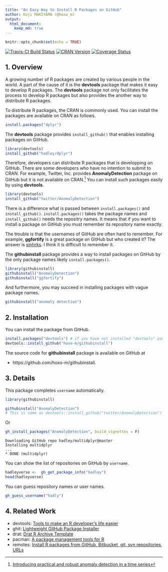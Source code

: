 ```yaml
---
title: "An Easy Way to Install R Packages on GitHub"
author: Koji MAKIYAMA (@hoxo_m)
output: 
  html_document:
    keep_md: true
---
```


```r
knitr::opts_chunk$set(echo = TRUE)
```

[![Travis-CI Build Status](https://travis-ci.org/hoxo-m/githubinstall.svg?branch=master)](https://travis-ci.org/hoxo-m/githubinstall)
[![CRAN Version](http://www.r-pkg.org/badges/version/githubinstall)](http://cran.rstudio.com/web/packages/githubinstall)
[![Coverage Status](https://coveralls.io/repos/github/hoxo-m/githubinstall/badge.svg?branch=master)](https://coveralls.io/github/hoxo-m/githubinstall?branch=master)

## 1. Overview

A growing number of R packages are created by various people in the world.
A part of the cause of it is the **devtools** package that makes it easy to develop R packages.
The **devtools** package not only facilitates the process to develop R packages but also provides the another way to distribute R packages.

To distribute R packages, the CRAN is commonly used.
You can install the packages are available on CRAN as follows.

```r
install.packages("dplyr")
```

The **devtools** package provides `install_github()` that enables installing packages on GitHub.

```r
library(devtools)
install_github("hadley/dplyr")
```

Therefore, developers can distribute R packages that is developping on GitHub.
There are some developers who have no intention to submit to CRAN.
For example, Twitter, Inc. provides **AnomalyDetection** package on GitHub but it is not available on CRAN.[^1] You can install such packages easily by using **devtools**.

```r
library(devtools)
install_github("twitter/AnomalyDetection")
```

[^1]:[Introducing practical and robust anomaly detection in a time series](https://blog.twitter.com/2015/introducing-practical-and-robust-anomaly-detection-in-a-time-series)

There is a difference what is passed between `install.packages()` and `install_github()`.
`install.packages()` takes the package names and `install_github()` needs the repositry names.
It means that if you want to install a package on GitHub you must remember its repository name exactly.

The trouble is that the usernames of GitHub are often hard to remember.
For example, **ggfortify** is a great package on GitHub but who created it?
The answer is [sinhrks](https://github.com/sinhrks/ggfortify).
I think it is difficult to remember it.

The **githubinstall** package provides a way to install packages on GitHub by the only package names likely `isntall.packages()`.

```r
library(githubinstall)
githubinstall("AnomalyDetection")
githubinstall("ggfortify")
```

And furthermore, you may succeed in installing packages with vague package names.

```r
githubinstall("anomaly detection")
```

## 2. Installation

You can install the package from GitHub.

```r
install.packages("devtools") # if you have not installed "devtools" package
devtools::install_github("hoxo-m/githubinstall")
```

The source code for **githubinstall** package is available on GitHub at

- https://github.com/hoxo-m/githubinstall.

## 3. Details

This package completes `username` automatically.

```r
library(githubinstall)
```

```r
githubinstall("AnomalyDetection")
# This is same as devtools::install_github("twitter/AnomalyDetection")
```

Or

```r
gh_install_packages("AnomalyDetection", build_vignettes = F)
```

```
Downloading GitHub repo hadley/multidplyr@master
Installing multidplyr
...
* DONE (multidplyr)
```

You can show the list of repositories on GitHub by `username`.

```r
hadleyverse <-  gh_get_package_info("hadley")
head(hadleyverse)
```

You can guess repository names or user names.

```r
gh_guess_username("hadly")
```

## 4. Related Work

- devtools: [Tools to make an R developer's life easier](https://github.com/hadley/devtools)
- ghit: [Lightweight GitHub Package Installer](https://github.com/cloudyr/ghit)
- drat: [Drat R Archive Template](https://github.com/eddelbuettel/drat)
- pacman: [A package management tools for R](https://github.com/trinker/pacman)
- remotes: [Install R packages from GitHub, Bitbucket, git, svn repositories, URLs](https://github.com/MangoTheCat/remotes)
